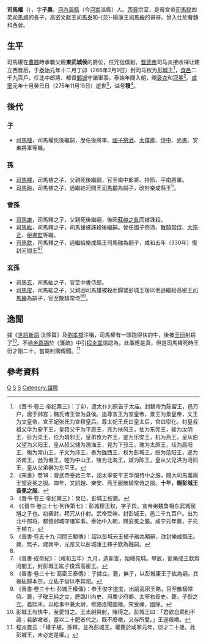 '''司馬權'''（{{bd|3世紀||275年|11月15日|catIdx=S司馬}}），字'''子輿'''，[[河內郡_(中國)|河內]][[溫縣|溫縣]]（今[[河南|河南]]溫縣）人。[[西晉|西晉]]宗室，是晉宣帝[[司馬懿|司馬懿]]四弟[[司馬馗|司馬馗]]的長子，高密文獻王[[司馬泰|司馬泰]]和-{范}-陽康王[[司馬綏|司馬綏]]的哥哥。曾入仕於曹魏和西晉。

==生平==
司馬權在[[曹魏|曹魏]]時承襲父親'''東武城侯'''的爵位，任冗從僕射。[[晋武帝|晋武帝]]司马炎接收禅让建立西晋后，于[[泰始_(西晋)|泰始]]元年十二月丁卯（266年2月9日）封司马权为[[彭城王|彭城王]]<ref>《晋书·卷三·帝纪第三》：丁卯，遣太仆刘原告于太庙。封魏帝为陈留王，邑万户，居于邺宫；魏氏诸王皆为县侯。追尊宣王为宣皇帝，景王为景皇帝，文王为文皇帝，宣王妃张氏为宣穆皇后。尊太妃王氏曰皇太后，宫曰崇化。封皇叔祖父孚为安平王，皇叔父干为平原王，亮为扶风王，伷为东莞王，骏为汝阴王，肜为梁王，伦为琅邪王，皇弟攸为齐王，鉴为乐安王，机为燕王，皇从伯父望为义阳王，皇从叔父辅为渤海王，晃为下邳王，瑰为太原王，珪为高阳王，衡为常山王，子文为沛王，泰为陇西王，权为彭城王，绥为范阳王，遂为济南王，逊为谯王，睦为中山王，陵为北海王，斌为陈王，皇从父兄洪为河间王，皇从父弟楙为东平王。</ref>，[[食邑|食邑]]二千九百戶，任北中郎將、都督[[鄴城|鄴城]]守諸軍事。泰始年間入朝，賜[[袞衣|袞衣]]和[[冠冕|冠冕]]<ref>《宋書》卷18：晉武帝泰始三年，詔太宰安平王孚服侍中之服，賜大司馬義陽王望袞冕之服。四年，又詔趙、樂安、燕王服散騎常侍之服。'''十年，賜彭城王袞冕之服'''。</ref>。[[咸寧|咸寧]]元年十月癸巳日（275年11月15日）逝世<ref>《晋书·卷三·帝纪第三》：癸巳，彭城王权薨。</ref>，谥号'''穆'''<ref>《《晋书·卷三十七·列传第七》：彭城穆王权，字子舆，宣帝弟魏鲁相东武城侯馗之子也。初袭封，拜冗从仆射。武帝受禅，封彭城王，邑二千九百户。出为北中郎将、都督邺城守诸军事。泰始中入朝，赐衮冕之服。咸宁元年薨，子元王植立。</ref>。

==後代==
===子===
*[[司馬植|司馬植]]，司馬權死後繼嗣，歷任後將軍、[[國子祭酒|國子祭酒]]、[[太僕卿|太僕卿]]、[[侍中|侍中]]、[[尚書|尚書]]、安東將軍等職。

===孫===
*[[司馬釋|司馬釋]]，司馬植之子，父親死後繼嗣，官至南中郎將、持節、平南將軍。
*[[司馬融|司馬融]]，司馬植之子，過繼給河間王[[司馬顒|司馬顒]]為嗣子，改封樂成縣王<ref name=河間王>《晉書·卷五十九·河間王顒傳》：詔以彭城元王植子融為顒嗣，改封樂成縣王。薨，無子。建興中，元帝又以彭城康王釋子欽為融嗣。</ref>。

===曾孫===
*[[司馬雄|司馬雄]]，司馬釋之子，父親死後繼嗣，後因[[蘇峻之亂|蘇峻之亂]]而被誅殺。
*[[司馬紘|司馬紘]]，司馬釋之子，司馬雄被誅殺後繼嗣。曾任國子祭酒、[[散騎常侍|散騎常侍]]、[[大宗正|大宗正]]、[[秘書監|秘書監]]等職。
*[[司馬欽|司馬欽]]，司馬釋之子，過繼給樂成縣王司馬融為嗣子，咸和五年（330年）復封河間王<ref name=河間王/><ref>《晉書·成帝紀》：（咸和五年）九月，造新宮，始繕苑城。甲辰，徙樂成王欽爲河間王，封彭城王紘子俊爲高密王。</ref>

===玄孫===
*[[司馬玄|司馬玄]]，司馬紘之子，官至中書侍郎。
*[[司馬俊|司馬俊]]，司馬紘之子，父親因司馬雄被殺而歸襲彭城王後以他過繼給高密王[[司馬據|司馬據]]為嗣子，官至散騎常侍<ref>《晉書·卷三十七·高密王泰傳》：子據立。薨，無子，以彭城康王子紘為嗣。其後紘歸本宗，立紘子俊以奉其祀。</ref><ref>《晉書·卷三十七·彭城王權傳》：恭王俊字道度，出嗣高密王略，官至散騎常侍。薨，子敬王純之立，歷臨川內史、司農少府卿、太宰右長史。薨，子恢之立。義熙末，以給事中兼太尉，修謁洛陽園陵。宋受禪，國除。</ref>。

==逸聞==
據《[[世說新語|世說新語]]·汰侈篇》及[[劉孝標|劉孝標]]注稱，司馬權有一頭跑得快的牛，後被[[王衍_(西晉)|王衍]]射殺了<ref>彭城王有快牛，至愛惜之。王太尉與射，賭得之。彭城王曰：「君欲自乘則不論；若欲噉者，當以二十肥者代之。既不廢噉，又存所愛。」王遂殺噉。</ref>。不過[[余嘉錫|余嘉錫]]於《箋疏》中引[[程炎震|程炎震]]語認為，此事應是真，但是司馬權死時王衍才剛二十，當屬封國傳聞。<ref>程炎震云：「權子植，孫釋，並為彭城王。權薨於咸寧元年，衍才二十歲。此彭城王，未必定是權。」</ref>

==參考資料==
{{reflist}}

{{start box}}
{{s-before|無}}
{{s-title|[[晉朝藩王列表#彭城國|晉朝彭城王]]|265年—275年}}
{{s-after|子[[司馬植|司馬植]]}}
{{end box}}

[[Category:河内司马氏|Q]]
[[Category:晉朝宗室國王|S]]
[[Category:晉朝軍事人物|S]]
[[Category:諡穆|Category:諡穆]]